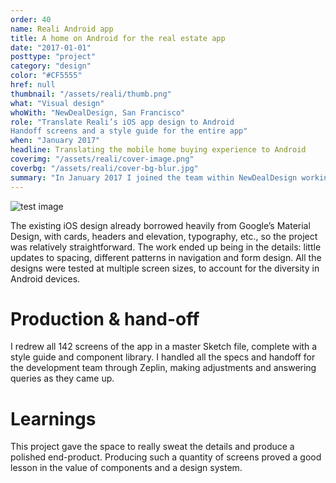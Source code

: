 ```yaml
---
order: 40
name: Reali Android app
title: A home on Android for the real estate app
date: "2017-01-01"
posttype: "project"
category: "design"
color: "#CF5555"
href: null
thumbnail: "/assets/reali/thumb.png"
what: "Visual design"
whoWith: "NewDealDesign, San Francisco"
role: "Translate Reali’s iOS app design to Android
Handoff screens and a style guide for the entire app"
when: "January 2017"
headline: Translating the mobile home buying experience to Android
coverimg: "/assets/reali/cover-image.png"
coverbg: "/assets/reali/cover-bg-blur.jpg"
summary: "In January 2017 I joined the team within NewDealDesign working on Reali, a Palo Alto based real estate startup. Their iOS app, designed earlier in the year, was gaining traction. Enough to invest in building out the Android app. I was assigned as the sole designer on the project: adapting the team’s iOS designs to function and feel at home on Android."
---
```


<!-- <Image
  src="/assets/reali/reali-casestudy-01.png"
  alt="Android and iOS, side by side"
/> -->

![test image](https://images.unsplash.com/photo-1619105134136-c6cd9449c045?ixid=MnwxMjA3fDB8MHxlZGl0b3JpYWwtZmVlZHw0fHx8ZW58MHx8fHw%3D&ixlib=rb-1.2.1&auto=format&fit=crop&w=900&q=60)

The existing iOS design already borrowed heavily from Google’s Material Design, with cards, headers and elevation, typography, etc., so the project was relatively straightforward. The work ended up being in the details: little updates to spacing, different patterns in navigation and form design. All the designs were tested at multiple screen sizes, to account for the diversity in Android devices.

<!-- <Image
  src="/assets/reali/reali-casestudy-02.png"
  alt="The little details that needed tweaking"
/> -->

# Production & hand-off

I redrew all 142 screens of the app in a master Sketch file, complete with a style guide and component library. I handled all the specs and handoff for the development team through Zeplin, making adjustments and answering queries as they came up.

<!-- <Image
  src="/assets/reali/reali-casestudy-03.png"
  alt="A smattering of the screens I redrew as part of the project"
/> -->

# Learnings

This project gave the space to really sweat the details and produce a polished end-product. Producing such a quantity of screens proved a good lesson in the value of components and a design system.
